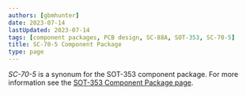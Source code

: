 ```yaml
---
authors: [gbmhunter]
date: 2023-07-14
lastUpdated: 2023-07-14
tags: [component packages, PCB design, SC-88A, SOT-353, SC-70-5]
title: SC-70-5 Component Package
type: page
---
```


_SC-70-5_ is a synonum for the SOT-353 component package. For more information see the [SOT-353 Component Package page](/pcb-design/component-packages/sod-353-component-package/).
